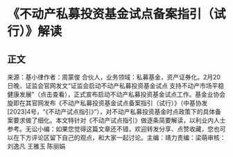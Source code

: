 # 《不动产私募投资基金试点备案指引（试行）》解读
## 正文
来源：基小律作者：周蒙俊 合伙人，业务领域：私募基金，资产证券化。2月20日晚，证监会官网发文“证监会启动不动产私募投资基金试点 支持不动产市场平稳健康发展”（点击查看），正式宣布启动不动产私募投资基金试点工作。基金业协会旋即在其官网发布《不动产私募投资基金试点备案指引（试行）》（中基协发[2023]4号，“《不动产试点指引》”），对不动产私募投资基金时点政策下的具体备案要求做了细化。本文特针对《不动产试点指引》做逐条简要解读，以利业内人士参考。无讼小编：如果您觉得这篇文章还不错，欢迎转发分享、点赞收藏，您也可以在下方评论区留下自己的观点，和大家一起讨论。主编：靖力责编：梁萌审核：刘逸凡 王雅玉 陈丽娟